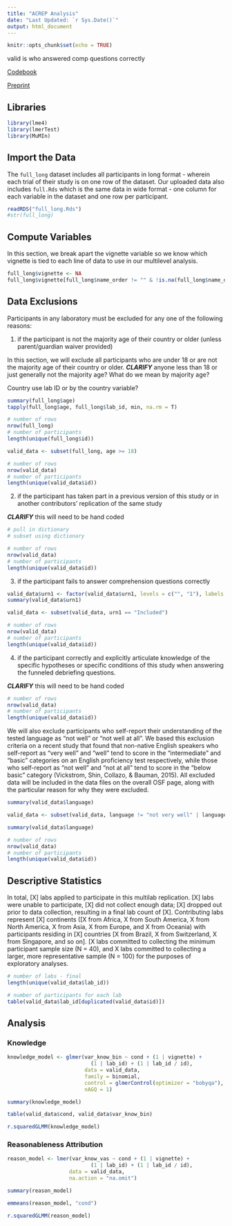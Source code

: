```yaml
---
title: "ACREP Analysis"
date: "Last Updated: `r Sys.Date()`"
output: html_document
---
```


```r
knitr::opts_chunk$set(echo = TRUE)
```

valid is who answered comp questions correctly 

[Codebook](https://docs.google.com/spreadsheets/d/1KjXqgfVgguHeDXVtlHHhJ9zsRGVDfPVPH4tbh75P46U/edit#gid=903093128)

[Preprint](https://psyarxiv.com/zeux9/)

## Libraries

```r
library(lme4)
library(lmerTest)
library(MuMIn)
```

## Import the Data

The `full_long` dataset includes all participants in long format - wherein each trial of their study is on one row of the dataset. Our uploaded data also includes `full.Rds` which is the same data in wide format - one column for each variable in the dataset and one row per participant.

```r
readRDS("full_long.Rds")
#str(full_long)
```

## Compute Variables

In this section, we break apart the vignette variable so we know which vignette is tied to each line of data to use in our multilevel analysis. 

```r
full_long$vignette <- NA
full_long$vignette[full_long$name_order != "" & !is.na(full_long$name_order)] <- unlist(strsplit(paste0(full_long$name_order[!duplicated(full_long$id) & full_long$name_order != "" & !is.na(full_long$name_order)], collapse = ""), ""))
```

## Data Exclusions

Participants in any laboratory must be excluded for any one of the following reasons: 

(1) if the participant is not the majority age of their country or older (unless parent/guardian waiver provided)

In this section, we will exclude all participants who are under 18 or are not the majority age of their country or older. ***CLARIFY*** anyone less than 18 or just generally not the majority age? What do we mean by majority age? 

Country use lab ID or by the country variable? 

```r
summary(full_long$age)
tapply(full_long$age, full_long$lab_id, min, na.rm = T)

# number of rows
nrow(full_long)
# number of participants
length(unique(full_long$id))

valid_data <- subset(full_long, age >= 18)

# number of rows
nrow(valid_data)
# number of participants
length(unique(valid_data$id))
```

(2) if the participant has taken part in a previous version of this study or in another contributors' replication of the same study

***CLARIFY*** this will need to be hand coded 

```r
# pull in dictionary 
# subset using dictionary 

# number of rows
nrow(valid_data)
# number of participants
length(unique(valid_data$id))
```

(3) if the participant fails to answer comprehension questions correctly

```r
valid_data$urn1 <- factor(valid_data$urn1, levels = c("", "1"), labels = c("Not included", "Included"))
summary(valid_data$urn1)

valid_data <- subset(valid_data, urn1 == "Included")

# number of rows
nrow(valid_data)
# number of participants
length(unique(valid_data$id))
```

(4) if the participant correctly and explicitly articulate knowledge of the specific hypotheses or specific conditions of this study when answering the funneled debriefing questions. 

***CLARIFY*** this will need to be hand coded 

```r


# number of rows
nrow(valid_data)
# number of participants
length(unique(valid_data$id))
```

We will also exclude participants who self-report their understanding of the tested language as "not well" or "not well at all". We based this exclusion criteria on a recent study that found that non-native English speakers who self-report as "very well" and "well" tend to score in the "intermediate" and "basic" categories on an English proficiency test respectively, while those who self-report as "not well" and "not at all" tend to score in the "below basic" category (Vickstrom, Shin, Collazo, & Bauman, 2015). All excluded data will be included in the data files on the overall OSF page, along with the particular reason for why they were excluded. 

```r
summary(valid_data$language)

valid_data <- subset(valid_data, language != "not very well" | language != "not well at all" | language != "Not answered")

summary(valid_data$language)

# number of rows
nrow(valid_data)
# number of participants
length(unique(valid_data$id))
```

## Descriptive Statistics

In total, [X] labs applied to participate in this multilab replication. [X] labs were unable to participate, [X] did not collect enough data; [X] dropped out prior to data collection, resulting in a final lab count of [X]. Contributing labs represent [X] continents ([X from Africa, X from South America, X from North America, X from Asia, X from Europe, and X from Oceania) with participants residing in [X] countries [X from Brazil, X from Switzerland, X from Singapore, and so on]. [X labs committed to collecting the minimum participant sample size (N = 40), and X labs committed to collecting a larger, more representative sample (N = 100) for the purposes of exploratory analyses. 

```r

# number of labs - final
length(unique(valid_data$lab_id))

# number of participants for each lab
table(valid_data$lab_id[duplicated(valid_data$id)])
```

## Analysis

### Knowledge

```r
knowledge_model <- glmer(var_know_bin ~ cond + (1 | vignette) + 
                           (1 | lab_id) + (1 | lab_id / id), 
                         data = valid_data,
                         family = binomial, 
                         control = glmerControl(optimizer = "bobyqa"),
                         nAGQ = 1)

summary(knowledge_model)

table(valid_data$cond, valid_data$var_know_bin)

r.squaredGLMM(knowledge_model)
```

### Reasonableness Attribution

```r
reason_model <- lmer(var_know_vas ~ cond + (1 | vignette) + 
                           (1 | lab_id) + (1 | lab_id / id), 
                    data = valid_data,
                    na.action = "na.omit")

summary(reason_model)

emmeans(reason_model, "cond")

r.squaredGLMM(reason_model)
```

